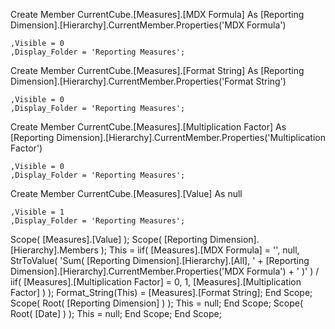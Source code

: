 Create Member CurrentCube.[Measures].[MDX Formula]
As
    [Reporting Dimension].[Hierarchy].CurrentMember.Properties('MDX Formula')

    ,Visible = 0
    ,Display_Folder = 'Reporting Measures'; 

Create Member CurrentCube.[Measures].[Format String]
As
    [Reporting Dimension].[Hierarchy].CurrentMember.Properties('Format String')

    ,Visible = 0
    ,Display_Folder = 'Reporting Measures'; 

Create Member CurrentCube.[Measures].[Multiplication Factor]
As
    [Reporting Dimension].[Hierarchy].CurrentMember.Properties('Multiplication Factor')

    ,Visible = 0
    ,Display_Folder = 'Reporting Measures'; 

Create Member CurrentCube.[Measures].[Value]
As
	null

    ,Visible = 1
    ,Display_Folder = 'Reporting Measures'; 

Scope( [Measures].[Value] );
        Scope( [Reporting Dimension].[Hierarchy].Members );
            This = iif( [Measures].[MDX Formula] = '', null,
 			     StrToValue( 'Sum( [Reporting Dimension].[Hierarchy].[All], ' + 
                             [Reporting Dimension].[Hierarchy].CurrentMember.Properties('MDX Formula') +
                             ' )'
						   )
                 /
                 iif( [Measures].[Multiplication Factor] = 0, 1,
                      [Measures].[Multiplication Factor]
                     )
                      );
		Format_String(This) = [Measures].[Format String];
        End Scope;
    Scope( Root( [Reporting Dimension] ) );
        This = null;
    End Scope;
    Scope( Root( [Date] ) );
        This = null;
    End Scope;
End Scope;
